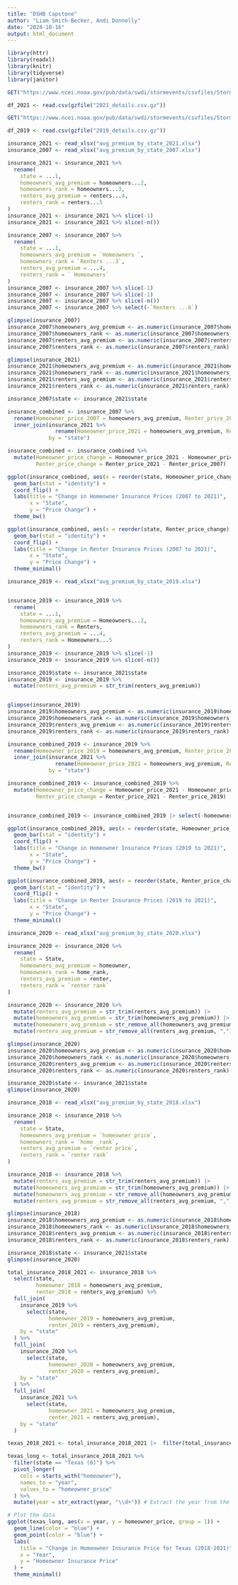 ```yaml
---
title: "DSHB Capstone"
author: "Liam Smith-Becker, Andi Donnelly"
date: "2024-10-16"
output: html_document
---
```


```r
library(httr)
library(readxl)
library(knitr)
library(tidyverse)
library(janitor)
```


```r
GET("https://www.ncei.noaa.gov/pub/data/swdi/stormevents/csvfiles/StormEvents_details-ftp_v1.0_d2021_c20240716.csv.gz", write_disk("2021_details.csv.gz", overwrite = TRUE))

df_2021 <- read.csv(gzfile("2021_details.csv.gz"))

GET("https://www.ncei.noaa.gov/pub/data/swdi/stormevents/csvfiles/StormEvents_details-ftp_v1.0_d2019_c20240117.csv.gz", write_disk("2019_details.csv.gz", overwrite = TRUE))

df_2019 <- read.csv(gzfile("2019_details.csv.gz"))
```

```r
insurance_2021 <- read_xlsx("avg_premium_by_state_2021.xlsx")
insurance_2007 <- read_xlsx("avg_premium_by_state_2007.xlsx")

insurance_2021 <- insurance_2021 %>%
  rename(
    state = ...1,
    homeowners_avg_premium = homeowners...2,
    homeowners_rank = homeowners...3,
    renters_avg_premium = renters...4,
    renters_rank = renters...5
)
insurance_2021 <- insurance_2021 %>% slice(-1)
insurance_2021 <- insurance_2021 %>% slice(-n())

insurance_2007 <- insurance_2007 %>%
  rename(
    state = ...1,
    homeowners_avg_premium = `Homeowners `,
    homeowners_rank = `Renters ...3`,
    renters_avg_premium = ...4,
    renters_rank = ` Homeowners`
)
insurance_2007 <- insurance_2007 %>% slice(-1)
insurance_2007 <- insurance_2007 %>% slice(-1)
insurance_2007 <- insurance_2007 %>% slice(-n())
insurance_2007 <- insurance_2007 %>% select(-`Renters ...6`)

glimpse(insurance_2007)
insurance_2007$homeowners_avg_premium <- as.numeric(insurance_2007$homeowners_avg_premium)
insurance_2007$homeowners_rank <- as.numeric(insurance_2007$homeowners_rank)
insurance_2007$renters_avg_premium <- as.numeric(insurance_2007$renters_avg_premium)
insurance_2007$renters_rank <- as.numeric(insurance_2007$renters_rank)

glimpse(insurance_2021)
insurance_2021$homeowners_avg_premium <- as.numeric(insurance_2021$homeowners_avg_premium)
insurance_2021$homeowners_rank <- as.numeric(insurance_2021$homeowners_rank)
insurance_2021$renters_avg_premium <- as.numeric(insurance_2021$renters_avg_premium)
insurance_2021$renters_rank <- as.numeric(insurance_2021$renters_rank)

insurance_2007$state <- insurance_2021$state

```

```r

insurance_combined <- insurance_2007 %>%
  rename(Homeowner_price_2007 = homeowners_avg_premium, Renter_price_2007 = renters_avg_premium) %>%
  inner_join(insurance_2021 %>%
               rename(Homeowner_price_2021 = homeowners_avg_premium, Renter_price_2021 = renters_avg_premium), 
             by = "state")

insurance_combined <- insurance_combined %>%
  mutate(Homeowner_price_change = Homeowner_price_2021 - Homeowner_price_2007,
         Renter_price_change = Renter_price_2021 - Renter_price_2007)

ggplot(insurance_combined, aes(x = reorder(state, Homeowner_price_change), y = Homeowner_price_change)) +
  geom_bar(stat = "identity") +
  coord_flip() +
  labs(title = "Change in Homeowner Insurance Prices (2007 to 2021)",
       x = "State",
       y = "Price Change") +
  theme_bw()

ggplot(insurance_combined, aes(x = reorder(state, Renter_price_change), y = Renter_price_change)) +
  geom_bar(stat = "identity") +
  coord_flip() +
  labs(title = "Change in Renter Insurance Prices (2007 to 2021)",
       x = "State",
       y = "Price Change") +
  theme_minimal()


```


```r
insurance_2019 <- read_xlsx("avg_premium_by_state_2019.xlsx")


insurance_2019 <- insurance_2019 %>%
  rename(
    state = ...1,
    homeowners_avg_premium = Homeowners...2,
    homeowners_rank = Renters,
    renters_avg_premium = ...4,
    renters_rank = Homeowners...5
)
insurance_2019 <- insurance_2019 %>% slice(-1)
insurance_2019 <- insurance_2019 %>% slice(-n())

insurance_2019$state <- insurance_2021$state
insurance_2019 <- insurance_2019 %>%
  mutate(renters_avg_premium = str_trim(renters_avg_premium))


glimpse(insurance_2019)
insurance_2019$homeowners_avg_premium <- as.numeric(insurance_2019$homeowners_avg_premium)
insurance_2019$homeowners_rank <- as.numeric(insurance_2019$homeowners_rank)
insurance_2019$renters_avg_premium <- as.numeric(insurance_2019$renters_avg_premium)
insurance_2019$renters_rank <- as.numeric(insurance_2019$renters_rank)
```


```r
insurance_combined_2019 <- insurance_2019 %>%
  rename(Homeowner_price_2019 = homeowners_avg_premium, Renter_price_2019 = renters_avg_premium) %>%
  inner_join(insurance_2021 %>%
               rename(Homeowner_price_2021 = homeowners_avg_premium, Renter_price_2021 = renters_avg_premium), 
             by = "state")

insurance_combined_2019 <- insurance_combined_2019 %>%
  mutate(Homeowner_price_change = Homeowner_price_2021 - Homeowner_price_2019,
         Renter_price_change = Renter_price_2021 - Renter_price_2019)


insurance_combined_2019 <- insurance_combined_2019 |> select(-homeowners_rank.x, -homeowners_rank.y, -renters_rank.x, -renters_rank.y)

ggplot(insurance_combined_2019, aes(x = reorder(state, Homeowner_price_change), y = Homeowner_price_change)) +
  geom_bar(stat = "identity") +
  coord_flip() +
  labs(title = "Change in Homeowner Insurance Prices (2019 to 2021)",
       x = "State",
       y = "Price Change") +
  theme_bw()

ggplot(insurance_combined_2019, aes(x = reorder(state, Renter_price_change), y = Renter_price_change)) +
  geom_bar(stat = "identity") +
  coord_flip() +
  labs(title = "Change in Renter Insurance Prices (2019 to 2021)",
       x = "State",
       y = "Price Change") +
  theme_minimal()


```
```r
insurance_2020 <- read_xlsx("avg_premium_by_state_2020.xlsx")

insurance_2020 <- insurance_2020 %>%
  rename(
    state = State,
    homeowners_avg_premium = homeowner,
    homeowners_rank = home_rank,
    renters_avg_premium = renter,
    renters_rank = `renter rank`
)

insurance_2020 <- insurance_2020 %>%
  mutate(renters_avg_premium = str_trim(renters_avg_premium)) |>  
  mutate(homeowners_avg_premium = str_trim(homeowners_avg_premium)) |> 
  mutate(homeowners_avg_premium = str_remove_all(homeowners_avg_premium, ",")) |> 
  mutate(renters_avg_premium = str_remove_all(renters_avg_premium, ","))

glimpse(insurance_2020)
insurance_2020$homeowners_avg_premium <- as.numeric(insurance_2020$homeowners_avg_premium)
insurance_2020$homeowners_rank <- as.numeric(insurance_2020$homeowners_rank)
insurance_2020$renters_avg_premium <- as.numeric(insurance_2020$renters_avg_premium)
insurance_2020$renters_rank <- as.numeric(insurance_2020$renters_rank)

insurance_2020$state <- insurance_2021$state
glimpse(insurance_2020)
```

```r
insurance_2018 <- read_xlsx("avg_premium_by_state_2018.xlsx")

insurance_2018 <- insurance_2018 %>%
  rename(
    state = State,
    homeowners_avg_premium = `homeowner price`,
    homeowners_rank = `home _rank`,
    renters_avg_premium = `renter price`,
    renters_rank = `renter rank`
)

insurance_2018 <- insurance_2018 %>%
  mutate(renters_avg_premium = str_trim(renters_avg_premium)) |>  
  mutate(homeowners_avg_premium = str_trim(homeowners_avg_premium)) |> 
  mutate(homeowners_avg_premium = str_remove_all(homeowners_avg_premium, ",")) |> 
  mutate(renters_avg_premium = str_remove_all(renters_avg_premium, ","))

glimpse(insurance_2018)
insurance_2018$homeowners_avg_premium <- as.numeric(insurance_2018$homeowners_avg_premium)
insurance_2018$homeowners_rank <- as.numeric(insurance_2018$homeowners_rank)
insurance_2018$renters_avg_premium <- as.numeric(insurance_2018$renters_avg_premium)
insurance_2018$renters_rank <- as.numeric(insurance_2018$renters_rank)

insurance_2018$state <- insurance_2021$state
glimpse(insurance_2020)
```

```r
total_insurance_2018_2021 <- insurance_2018 %>%
  select(state, 
         homeowner_2018 = homeowners_avg_premium, 
         renter_2018 = renters_avg_premium) %>%
  full_join(
    insurance_2019 %>%
      select(state, 
             homeowner_2019 = homeowners_avg_premium, 
             renter_2019 = renters_avg_premium),
    by = "state"
  ) %>%
  full_join(
    insurance_2020 %>%
      select(state, 
             homeowner_2020 = homeowners_avg_premium, 
             renter_2020 = renters_avg_premium),
    by = "state"
  ) %>%
  full_join(
    insurance_2021 %>%
      select(state, 
             homeowner_2021 = homeowners_avg_premium, 
             renter_2021 = renters_avg_premium),
    by = "state"
  )

texas_2018_2021 <- total_insurance_2018_2021 |>  filter(total_insurance_2018_2021$state == "Texas (6)")
```

```r
texas_long <- total_insurance_2018_2021 %>%
  filter(state == "Texas (6)") %>%
  pivot_longer(
    cols = starts_with("homeowner"),
    names_to = "year",
    values_to = "homeowner_price"
  ) %>%
  mutate(year = str_extract(year, "\\d+")) # Extract the year from the column names

# Plot the data
ggplot(texas_long, aes(x = year, y = homeowner_price, group = 1)) +
  geom_line(color = "blue") +
  geom_point(color = "blue") +
  labs(
    title = "Change in Homeowner Insurance Price for Texas (2018-2021)",
    x = "Year",
    y = "Homeowner Insurance Price"
  ) +
  theme_minimal()

```

